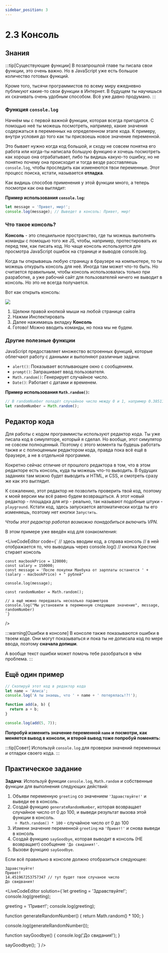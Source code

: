 ```yaml
---
sidebar_position: 3
---
```



# 2.3 Консоль

## Знания

:::tip[Существующие функции]
В позапрошлой главе ты писала свои функции, это очень важно. Но в JavaScript уже есть большое количество готовых функций.

Кроме того, тысячи программистов по всему миру ежедневно публикуют какие-то свои функции в Интернет. В будущем ты научишься их скачивать очень удобным способом. Всё уже давно продумано.
:::

### **Функция `console.log`**

Начнём мы с первой важной функции, которая всегда пригодится. С помощью неё ты можешь посмотреть, например, какие значения содержаться в переменных на определенном этапе кода. К примеру, внутри условия до того как ты присвоешь новое значение переменной.

Это бывает нужно когда код большой, и сходу не совсем понятна его работа или когда-ты написала большую функцию и хочешь посмотреть как хорошо она отрабатывает, либо ты видишь какую-то ошибку, но не понятно почему она происходит и тогда везде расставляешь `console.log`, чтобы проследить как изменеются твои переменные. Этот процесс поиска, кстати, называется __отладка__.

Как видишь способов применения у этой функции много, а теперь посмотри как она выглядит:


**Пример использования `console.log`:**

```javascript
let message = 'Привет, мир!';
console.log(message); // Выведет в консоль: Привет, мир!
```

### Что такое консоль?

__Консоль__ - это спецаильное пространство, где ты можешь выполнять команды с помощью того же JS, чтобы, например, протестировать их перед тем, как писать код. Но чаще консоль используется для просмотра JavaScript ошибок на странице и выводов console.log.

Когда ты открываешь любую страницу в браузере на компьютере, то ты можешь откурыть консоль для неё. Иногда там может что-то быть. Но считается правильным, чтобы консоль использовалась только при разработке, а уже рабочий сайт для пользователей ничего не выводит в консоль. Но это не всегда получается.

Вот как открыть консоль:

<img src={consoleOpeningImage} width={400} />

1. Щелкни правой кнопкой мыши на любой странице сайта
2. Нажми Инспектировать
3. Далее нажимаешь вкладку __Консоль__
4. Готово! Можно вводить команды, но пока мы не будем.

### **Другие полезные функции**

JavaScript предоставляет множество встроенных функций, которые облегчают работу с данными и выполняют различные задачи.

- `alert()`: Показывает всплывающее окно с сообщением.
- `prompt()`: Запрашивает ввод пользователя.
- `Math.random()`: Генерирует случайное число.
- `Date()`: Работает с датами и временем.

**Пример использования `Math.random()`:**

```javascript
// В randomNumber попадёт случайное число между 0 и 1, например 0.3851107028443719
let randomNumber = Math.random();
```

## Редактор кода
Для работы с кодом программисты используют редактор кода. Ты уже писала код в симуляторе, который я сделал. Но вообще, этот симулятор не совсем полноценный. Поэтому с этого момента ты будешь работать также и с полноценным редактором кода, правда пока всё ещё в браузере, а не в отдельной программе.

Кокретно сейчас отличие от прошлого редактора в том, что в этом редакторе есть консоль, куда ты можешь что-то выводить. В будущих заданиях там можно будет выводить и HTML, и CSS, и смотреть сразу же как это выглядит.

К сожалению, этот редактор не позволить проверить твой код, поэтому к моей версии мы всё равно будем возвращаться. А этот новый редактор - площадка для игр - реально, так называют подобные штуки - `playground`. Кстати код, здесь запускается автоматически когда ты его изменяешь, поэтому нет кнопки `Запустить`.

_Чтобы этот редактор работал возможно понадобиться включить VPN._

В этом примере уже введён код для ознакомления:

<LiveCodeEditor
    code={`
    // здесь вводим код, а справа консоль
    // в ней отображается то, что выводишь через console.log()
    // кнопка Крестик стирает консоль

    const macbookPrice = 120000;
    const salary = 150000;
    const message = 'После покупки Макбука от зарплаты останется ' + (salary - macbookPrice) + " рублей"

    console.log(message);

    const randomNumber = Math.random();

    // а ещё можно передавать несколько параметров
    console.log("Мы установили в переменную следующее значение", message, randomNumber)
    `}
/>

:::warning[Ошибки в консоле]
В консоле также показываются ошибки в твоем коде.
Они могут показываться и пока ты не дописала код по мере ввода, поэтому __сначала допиши__.

А вообще текст ошибки может помочь тебе разобраться в чём проблема.
:::

## Ещё один пример

```javascript
// Скопируй этот код в редактор кода
let name = 'Алиса';
console.log('А ты знаешь, что ' + name + ' потерялась!?!');

function add(a, b) {
  return a + b;
}

console.log(add(5, 7));
```

__Попробуй изменить значение переменной `name` и посмотри, как меняется вывод в консоли, и второй вывод тоже попробуй поменять:__

<LiveCodeEditor />

:::tip[Совет]
Используй `console.log` для проверки значений переменных и отладки своего кода.
:::

## Практическое задание

__Задача__: Используй функции `console.log`, `Math.random` и собственные функции для выполнения следующих действий:

1. Объяви переменную `greeting` со значением `'Здравствуйте!'` и выведи ее в консоль.
2. Создай функцию `generateRandomNumber`, которая возвращает случайное число от 0 до 100, и выведи результат вызова этой функции в консоль.
    - `Math.random() * 100` - случайное число от 0 до 100
3. Измени значение переменной `greeting` на `'Привет!'` и снова выведи в консоль
4. Создай функцию `sayGoodbye`, которая выводит в консоль (НЕ возвращает) сообщение `'До свидания!'`.
5. Вызови функцию `sayGoodbye`.

Если всё правильно в консоле должно отобразиться следующее:
```
Здравствуйте!
Привет!
14.451967253757347 // тут будет твое случаное число
До свидвания!
```

<LiveCodeEditor solution={`let greeting = 'Здравствуйте!';
console.log(greeting);

greeting = 'Привет!';
console.log(greeting);

function generateRandomNumber() {
    return Math.random() * 100;
}

console.log(generateRandomNumber());

function sayGoodbye() {
    console.log('До свидания!');
}

sayGoodbye();
`} />


